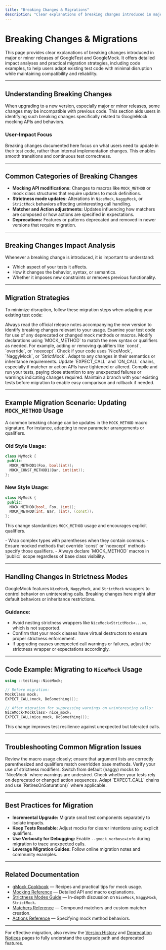 ```yaml
---
title: "Breaking Changes & Migrations"
description: "Clear explanations of breaking changes introduced in major or minor releases, including impact analysis and code examples. Provides migration strategies to adapt existing test code, ensuring users can maintain compatibility and reliability with minimal disruption."
---
```


# Breaking Changes & Migrations

This page provides clear explanations of breaking changes introduced in major or minor releases of GoogleTest and GoogleMock. It offers detailed impact analyses and practical migration strategies, including code examples, to help users adapt existing test code with minimal disruption while maintaining compatibility and reliability.

---

## Understanding Breaking Changes

When upgrading to a new version, especially major or minor releases, some changes may be incompatible with previous code. This section aids users in identifying such breaking changes specifically related to GoogleMock mocking APIs and behaviors.

### User-Impact Focus

Breaking changes documented here focus on what users need to update in their test code, rather than internal implementation changes. This enables smooth transitions and continuous test correctness.

---

## Common Categories of Breaking Changes

- **Mocking API modifications:** Changes to macros like `MOCK_METHOD` or mock class structures that require updates to mock definitions.
- **Strictness mode updates:** Alterations in `NiceMock`, `NaggyMock`, or `StrictMock` behaviors affecting uninteresting call handling.
- **Matcher and Action adjustments:** Updates influencing how matchers are composed or how actions are specified in expectations.
- **Deprecations:** Features or patterns deprecated and removed in newer versions that require migration.

---

## Breaking Changes Impact Analysis

Whenever a breaking change is introduced, it is important to understand:

- Which aspect of your tests it affects.
- How it changes the behavior, syntax, or semantics.
- Whether it imposes new constraints or removes previous functionality.

---

## Migration Strategies

To minimize disruption, follow these migration steps when adapting your existing test code:

<Steps>
<Step title="Review Release Notes for Breaking Changes">
Always read the official release notes accompanying the new version to identify breaking changes relevant to your usage.
</Step>
<Step title="Identify Affected Mock Classes and Methods">
Examine your test code for use of any deprecated or changed mock methods or macros.
</Step>
<Step title="Update MOCK_METHOD Macros and Signatures">
Modify declarations using `MOCK_METHOD` to match the new syntax or qualifiers as needed. For example, adding or removing qualifiers like `const`, `override`, or `noexcept`.
</Step>
<Step title="Adjust Usage of Strictness Wrappers">
Check if your code uses `NiceMock`, `NaggyMock`, or `StrictMock`. Adapt to any changes in their semantics or inheritance requirements.
</Step>
<Step title="Modify Expectations and Actions">
Update `EXPECT_CALL` and `ON_CALL` chains, especially if matcher or action APIs have tightened or altered.
</Step>
<Step title="Run Tests and Fix Failures">
Compile and run your tests, paying close attention to any unexpected failures or warnings indicating changes required.
</Step>
</Steps>

<Tip>
Maintain a branch with your existing tests before migration to enable easy comparison and rollback if needed.
</Tip>

---

## Example Migration Scenario: Updating `MOCK_METHOD` Usage

A common breaking change can be updates in the `MOCK_METHOD` macro signature. For instance, adapting to new parameter arrangements or qualifiers.

### Old Style Usage:
```cpp
class MyMock {
 public:
  MOCK_METHOD1(Foo, bool(int));
  MOCK_CONST_METHOD1(Bar, int(int));
};
```

### New Style Usage:
```cpp
class MyMock {
 public:
  MOCK_METHOD(bool, Foo, (int));
  MOCK_METHOD(int, Bar, (int), (const));
};
```

This change standardizes `MOCK_METHOD` usage and encourages explicit qualifiers.

<KeyMigrationTips>
- Wrap complex types with parentheses when they contain commas.
- Ensure mocked methods that override `const` or `noexcept` methods specify those qualifiers.
- Always declare `MOCK_METHOD` macros in `public:` scope regardless of base class visibility.
</KeyMigrationTips>

---

## Handling Changes in Strictness Modes

GoogleMock features `NiceMock`, `NaggyMock`, and `StrictMock` wrappers to control behavior on uninteresting calls. Breaking changes here might alter default behaviors or inheritance restrictions.

### Guidance:

- Avoid nesting strictness wrappers like `NiceMock<StrictMock<...>>`, which is not supported.
- Confirm that your mock classes have virtual destructors to ensure proper strictness enforcement.
- If upgrading causes unexpected call warnings or failures, adjust the strictness wrapper or expectations accordingly.

---

## Code Example: Migrating to `NiceMock` Usage

```cpp
using ::testing::NiceMock;

// Before migration:
MockClass mock;
EXPECT_CALL(mock, DoSomething());

// After migration for suppressing warnings on uninteresting calls:
NiceMock<MockClass> nice_mock;
EXPECT_CALL(nice_mock, DoSomething());
```

This change improves test resilience against unexpected but tolerated calls.

---

## Troubleshooting Common Migration Issues

<AccordionGroup title="Common Pitfalls and Solutions">
<Accordion title="Compilation Failures Due to MOCK_METHOD Syntax">
Review the macro usage closely; ensure that argument lists are correctly parenthesized and qualifiers match overridden base methods.
</Accordion>
<Accordion title="Uninteresting Call Warnings After Upgrading">
Verify your use of strictness modifiers. Switch from default (naggy) mocks to `NiceMock` where warnings are undesired.
</Accordion>
<Accordion title="Unexpected Behavior Changes in Mocks">
Check whether your tests rely on deprecated or changed action sequences. Adapt `EXPECT_CALL` chains and use `RetiresOnSaturation()` where applicable.
</Accordion>
</AccordionGroup>

---

## Best Practices for Migration

- **Incremental Upgrade:** Migrate small test components separately to isolate impacts.
- **Keep Tests Readable:** Adjust mocks for clearer intentions using explicit qualifiers.
- **Use Verbosity for Debugging:** Enable `--gmock_verbose=info` during migration to trace unexpected calls.
- **Leverage Migration Guides:** Follow online migration notes and community examples.

---

## Related Documentation

- [gMock Cookbook](https://google.github.io/googletest/gmock_cook_book.html) — Recipes and practical tips for mock usage.
- [Mocking Reference](https://google.github.io/googletest/reference/mocking.html) — Detailed API and macro explanations.
- [Strictness Modes Guide](https://google.github.io/googletest/api/reference/mocking-apis/strictness-modes.html) — In-depth discussion on `NiceMock`, `NaggyMock`, `StrictMock`.
- [Matchers Reference](https://google.github.io/googletest/reference/matchers.html) — Compound matchers and custom matcher creation.
- [Actions Reference](https://google.github.io/googletest/reference/actions.html) — Specifying mock method behaviors.

---

For effective migration, also review the [Version History](./version-history) and [Deprecation Notices](./deprecations) pages to fully understand the upgrade path and deprecated features.